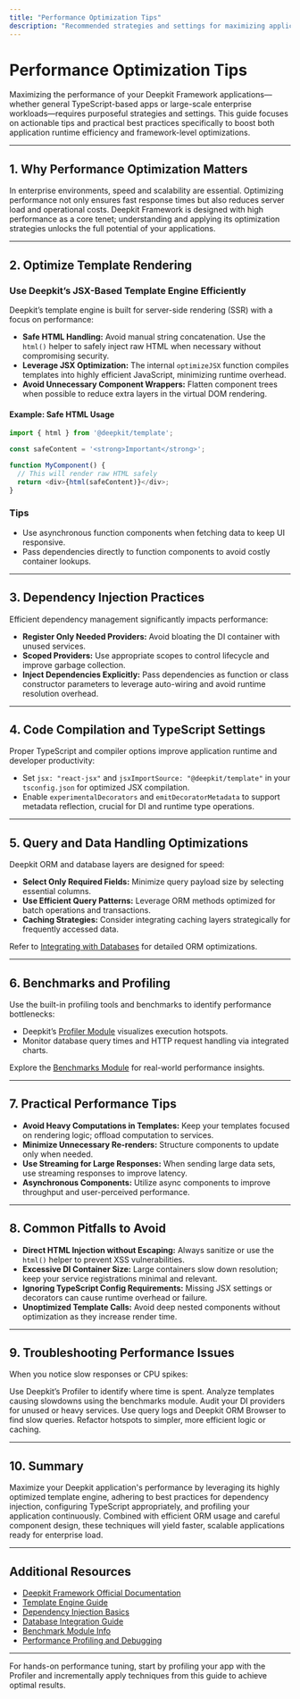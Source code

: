 ```yaml
---
title: "Performance Optimization Tips"
description: "Recommended strategies and settings for maximizing application and framework performance, targeting both general TypeScript apps and enterprise workloads."
---
```


# Performance Optimization Tips

Maximizing the performance of your Deepkit Framework applications—whether general TypeScript-based apps or large-scale enterprise workloads—requires purposeful strategies and settings. This guide focuses on actionable tips and practical best practices specifically to boost both application runtime efficiency and framework-level optimizations.

---

## 1. Why Performance Optimization Matters

In enterprise environments, speed and scalability are essential. Optimizing performance not only ensures fast response times but also reduces server load and operational costs. Deepkit Framework is designed with high performance as a core tenet; understanding and applying its optimization strategies unlocks the full potential of your applications.

---

## 2. Optimize Template Rendering

### Use Deepkit’s JSX-Based Template Engine Efficiently

Deepkit’s template engine is built for server-side rendering (SSR) with a focus on performance:

- **Safe HTML Handling:** Avoid manual string concatenation. Use the `html()` helper to safely inject raw HTML when necessary without compromising security.
- **Leverage JSX Optimization:** The internal `optimizeJSX` function compiles templates into highly efficient JavaScript, minimizing runtime overhead.
- **Avoid Unnecessary Component Wrappers:** Flatten component trees when possible to reduce extra layers in the virtual DOM rendering.

#### Example: Safe HTML Usage
```typescript
import { html } from '@deepkit/template';

const safeContent = '<strong>Important</strong>';

function MyComponent() {
  // This will render raw HTML safely
  return <div>{html(safeContent)}</div>;
}
```

### Tips
- Use asynchronous function components when fetching data to keep UI responsive.
- Pass dependencies directly to function components to avoid costly container lookups.

---

## 3. Dependency Injection Practices

Efficient dependency management significantly impacts performance:

- **Register Only Needed Providers:** Avoid bloating the DI container with unused services.
- **Scoped Providers:** Use appropriate scopes to control lifecycle and improve garbage collection.
- **Inject Dependencies Explicitly:** Pass dependencies as function or class constructor parameters to leverage auto-wiring and avoid runtime resolution overhead.

---

## 4. Code Compilation and TypeScript Settings

Proper TypeScript and compiler options improve application runtime and developer productivity:

- Set `jsx: "react-jsx"` and `jsxImportSource: "@deepkit/template"` in your `tsconfig.json` for optimized JSX compilation.
- Enable `experimentalDecorators` and `emitDecoratorMetadata` to support metadata reflection, crucial for DI and runtime type operations.

---

## 5. Query and Data Handling Optimizations

Deepkit ORM and database layers are designed for speed:

- **Select Only Required Fields:** Minimize query payload size by selecting essential columns.
- **Use Efficient Query Patterns:** Leverage ORM methods optimized for batch operations and transactions.
- **Caching Strategies:** Consider integrating caching layers strategically for frequently accessed data.

Refer to [Integrating with Databases](https://docs.deepkit.com/guides/real-time-apis-and-integrations/database-integration) for detailed ORM optimizations.

---

## 6. Benchmarks and Profiling

Use the built-in profiling tools and benchmarks to identify performance bottlenecks:

- Deepkit’s [Profiler Module](https://docs.deepkit.com/overview/introduction-and-value/product-intro) visualizes execution hotspots.
- Monitor database query times and HTTP request handling via integrated charts.

Explore the [Benchmarks Module](https://docs.deepkit.com/website/src/app/benchmarks/benchmarks.module.ts) for real-world performance insights.

---

## 7. Practical Performance Tips

- **Avoid Heavy Computations in Templates:** Keep your templates focused on rendering logic; offload computation to services.
- **Minimize Unnecessary Re-renders:** Structure components to update only when needed.
- **Use Streaming for Large Responses:** When sending large data sets, use streaming responses to improve latency.
- **Asynchronous Components:** Utilize async components to improve throughput and user-perceived performance.

---

## 8. Common Pitfalls to Avoid

- **Direct HTML Injection without Escaping:** Always sanitize or use the `html()` helper to prevent XSS vulnerabilities.
- **Excessive DI Container Size:** Large containers slow down resolution; keep your service registrations minimal and relevant.
- **Ignoring TypeScript Config Requirements:** Missing JSX settings or decorators can cause runtime overhead or failure.
- **Unoptimized Template Calls:** Avoid deep nested components without optimization as they increase render time.

---

## 9. Troubleshooting Performance Issues

When you notice slow responses or CPU spikes:

<Steps>
<Step title="Profile Your App">
Use Deepkit’s Profiler to identify where time is spent.
</Step>
<Step title="Check Template Render Times">
Analyze templates causing slowdowns using the benchmarks module.
</Step>
<Step title="Review DI Registrations">
Audit your DI providers for unused or heavy services.
</Step>
<Step title="Analyze Database Queries">
Use query logs and Deepkit ORM Browser to find slow queries.
</Step>
<Step title="Optimize Code Paths">
Refactor hotspots to simpler, more efficient logic or caching.
</Step>
</Steps>

---

## 10. Summary

Maximize your Deepkit application's performance by leveraging its highly optimized template engine, adhering to best practices for dependency injection, configuring TypeScript appropriately, and profiling your application continuously. Combined with efficient ORM usage and careful component design, these techniques will yield faster, scalable applications ready for enterprise load.

---

## Additional Resources

- [Deepkit Framework Official Documentation](https://docs.deepkit.com)
- [Template Engine Guide](https://docs.deepkit.com/faq/performance-integration/performance-tips)
- [Dependency Injection Basics](https://docs.deepkit.com/guides/core-workflows/dependency-injection-basics)
- [Database Integration Guide](https://docs.deepkit.com/guides/real-time-apis-and-integrations/database-integration)
- [Benchmark Module Info](https://docs.deepkit.com/website/src/app/benchmarks/benchmarks.module.ts)
- [Performance Profiling and Debugging](https://docs.deepkit.com/guides/advanced-and-optimization/testing-and-debugging)

---

For hands-on performance tuning, start by profiling your app with the Profiler and incrementally apply techniques from this guide to achieve optimal results.


